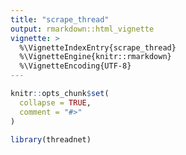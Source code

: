 ```yaml
---
title: "scrape_thread"
output: rmarkdown::html_vignette
vignette: >
  %\VignetteIndexEntry{scrape_thread}
  %\VignetteEngine{knitr::rmarkdown}
  %\VignetteEncoding{UTF-8}
---
```


```r
knitr::opts_chunk$set(
  collapse = TRUE,
  comment = "#>"
)
```

```r
library(threadnet)
```
